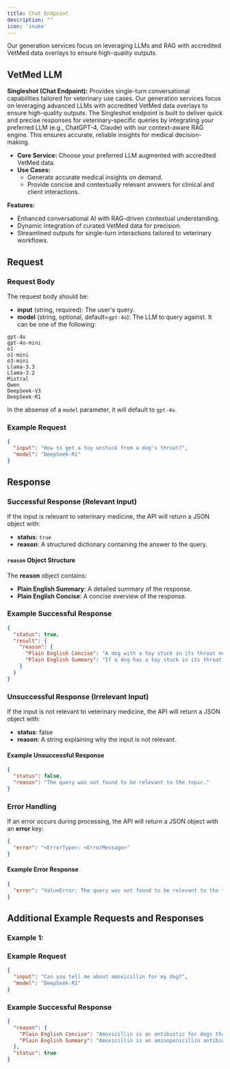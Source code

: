 ```yaml
---
title: Chat Endpoint
description: ""
icon: 'snake'
---
```



Our generation services focus on leveraging LLMs and RAG with accredited VetMed data overlays to ensure high-quality outputs.

## VetMed LLM

**Singleshot (Chat Endpoint):** Provides single-turn conversational capabilities tailored for veterinary use cases.
Our generation services focus on leveraging advanced LLMs with accredited VetMed data overlays to ensure high-quality outputs. The Singleshot endpoint is built to deliver quick and precise responses for veterinary-specific queries by integrating your preferred LLM (e.g., ChatGPT-4, Claude) with our context-aware RAG engine. This ensures accurate, reliable insights for medical decision-making.
- **Core Service:** Choose your preferred LLM augmented with accredited VetMed data.
- **Use Cases:**
  - Generate accurate medical insights on demand.
  - Provide concise and contextually relevant answers for clinical and client interactions.

**Features:**
- Enhanced conversational AI with RAG-driven contextual understanding.
- Dynamic integration of curated VetMed data for precision.
- Streamlined outputs for single-turn interactions tailored to veterinary workflows.

## Request

### Request Body
The request body should be:
- **input** (string, required): The user's query.
- **model** (string, optional, default=`gpt-4o`): The LLM to query against. It can be one of the following:
```
gpt-4o
gpt-4o-mini
o1
o1-mini
o3-mini
Llama-3.3
Llama-3.2
Mixtral
Qwen
DeepSeek-V3
DeepSeek-R1
```

In the absense of a `model` parameter, it will default to `gpt-4o`.

### Example Request
```json
{
  "input": "How to get a toy unstuck from a dog's throat?",
  "model": "DeepSeek-R1"
}
```

## Response

### Successful Response (Relevant Input)
If the input is relevant to veterinary medicine, the API will return a JSON object with:
- **status**: `true`
- **reason**: A structured dictionary containing the answer to the query.

#### `reason` Object Structure
The **reason** object contains:
- **Plain English Summary**: A detailed summary of the response.
- **Plain English Concise**: A concise overview of the response.

### Example Successful Response
```json
{
  "status": true,
  "result": {
    "reason": {
      "Plain English Concise": "A dog with a toy stuck in its throat needs immediate vet care. Endoscopic removal is preferred to avoid complications. Do not attempt home remedies like inducing vomiting. Delays can lead to severe esophageal damage.",
      "Plain English Summary": "If a dog has a toy stuck in its throat, immediate veterinary intervention is crucial to prevent serious complications. Esophageal foreign bodies should be removed promptly by a professional, ideally using endoscopy, which is the preferred method due to its high success rate and ability to visualize the esophagus. Delaying removal can lead to severe issues like esophageal perforation, esophagitis, or strictures. Home remedies such as inducing vomiting with hydrogen peroxide are not recommended, as they can worsen the situation. If endoscopy is not successful, surgical intervention may be necessary. After removal, the dog should be monitored for any esophageal damage, and medications like proton pump inhibitors and sucralfate may be prescribed to aid recovery."
    }
  }
}
```

### Unsuccessful Response (Irrelevant Input)
If the input is not relevant to veterinary medicine, the API will return a JSON object with:
- **status**: false
- **reason**: A string explaining why the input is not relevant.

#### Example Unsuccessful Response
```json
{
  "status": false,
  "reason": "The query was not found to be relevant to the topic."
}
```

### Error Handling
If an error occurs during processing, the API will return a JSON object with an **error** key:
```json
{
  "error": "<ErrorType>: <ErrorMessage>"
}
```

#### Example Error Response
```json
{
  "error": "ValueError: The query was not found to be relevant to the topic."
}
```

## Additional Example Requests and Responses

### Example 1:

### Example Request
```json
{
  "input": "Can you tell me about amoxicillin for my dog?",
  "model": "DeepSeek-R1"
}
```

### Example Successful Response
```json
{
  "reason": {
    "Plain English Concise": "Amoxicillin is an antibiotic for dogs that treats bacterial infections by inhibiting cell wall synthesis. It works against certain bacteria but not resistant strains. It is well-absorbed orally, often given with food, and available in tablets and suspension. It can cause mild gastrointestinal upset and may be combined with clavulanic acid to overcome resistance. Monitoring includes checking for infection improvement and side effects. Follow vet instructions to prevent resistance.",
    "Plain English Summary": "Amoxicillin is an aminopenicillin antibiotic used in dogs to treat bacterial infections by inhibiting cell wall synthesis. It is effective against certain gram-negative aerobes like E. coli, some gram-positive bacteria, and many anaerobic bacteria, but not against methicillin-resistant staphylococci or other resistant strains like Pseudomonas aeruginosa. It has good oral bioavailability in dogs and is often given with food to reduce gastrointestinal distress. Available in various tablet strengths and as a powder for oral suspension, amoxicillin is generally well-tolerated, though it can cause gastrointestinal upset. Resistance can occur due to beta-lactamase-producing bacteria, so it is sometimes combined with clavulanic acid. Monitoring includes checking for clinical improvement and watching for adverse effects. It is important to use amoxicillin judiciously to prevent resistance and follow the veterinarian's instructions for dosing and treatment duration."
  },
  "status": true
}
```
